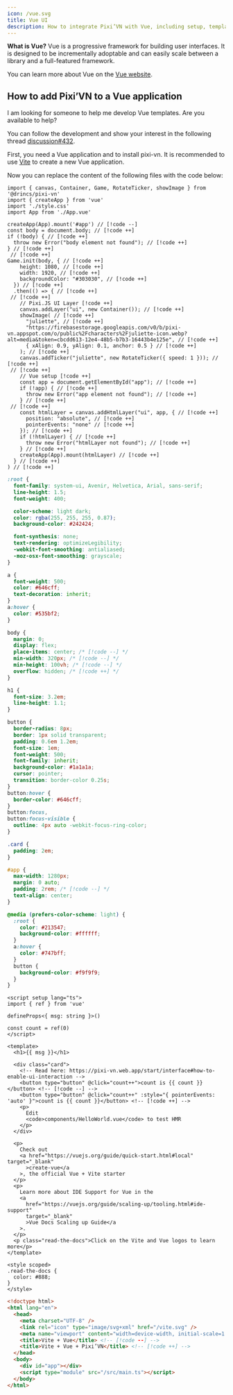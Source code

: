 ```yaml
---
icon: /vue.svg
title: Vue UI
description: How to integrate Pixi’VN with Vue, including setup, templates, and UI examples.
---
```


**What is Vue?** Vue is a progressive framework for building user interfaces. It is designed to be incrementally adoptable and can easily scale between a library and a full-featured framework.

You can learn more about Vue on the [Vue website](https://vuejs.org/).

## How to add Pixi’VN to a Vue application

<Callout title="Vue template" type="info">
I am looking for someone to help me develop Vue templates. Are you available to help?

You can follow the development and show your interest in the following thread [discussion#432](https://github.com/DRincs-Productions/pixi-vn/discussions/432).

</Callout>

First, you need a Vue application and to <DynamicLink href="/start/getting-started#installation">install pixi-vn</DynamicLink>. It is recommended to use [Vite](https://vite.dev/guide/#scaffolding-your-first-vite-project) to create a new Vue application.

Now you can replace the content of the following files with the code below:

```tsx tab="src/main.ts"
import { canvas, Container, Game, RotateTicker, showImage } from '@drincs/pixi-vn'
import { createApp } from 'vue'
import './style.css'
import App from './App.vue'

createApp(App).mount('#app') // [!code --]
const body = document.body; // [!code ++]
if (!body) { // [!code ++]
  throw new Error("body element not found"); // [!code ++]
} // [!code ++]
 // [!code ++]
Game.init(body, { // [!code ++]
    height: 1080, // [!code ++]
    width: 1920, // [!code ++]
    backgroundColor: "#303030", // [!code ++]
  }) // [!code ++]
  .then(() => { // [!code ++]
 // [!code ++]
    // Pixi.JS UI Layer [!code ++]
    canvas.addLayer("ui", new Container()); // [!code ++]
    showImage( // [!code ++]
      "juliette", // [!code ++]
      "https://firebasestorage.googleapis.com/v0/b/pixi-vn.appspot.com/o/public%2Fcharacters%2Fjuliette-icon.webp?alt=media&token=cbcdd613-12e4-48b5-b7b3-16443b4e125e", // [!code ++]
      { xAlign: 0.9, yAlign: 0.1, anchor: 0.5 } // [!code ++]
    ); // [!code ++]
    canvas.addTicker("juliette", new RotateTicker({ speed: 1 })); // [!code ++]
 // [!code ++]
    // Vue setup [!code ++]
    const app = document.getElementById("app"); // [!code ++]
    if (!app) { // [!code ++]
      throw new Error("app element not found"); // [!code ++]
    } // [!code ++]
 // [!code ++]
    const htmlLayer = canvas.addHtmlLayer("ui", app, { // [!code ++]
      position: "absolute", // [!code ++]
      pointerEvents: "none" // [!code ++]
    }); // [!code ++]
    if (!htmlLayer) { // [!code ++]
      throw new Error("htmlLayer not found"); // [!code ++]
    } // [!code ++]
    createApp(App).mount(htmlLayer) // [!code ++]
  } // [!code ++]
) // [!code ++]
```

```css tab="src/style.css"
:root {
  font-family: system-ui, Avenir, Helvetica, Arial, sans-serif;
  line-height: 1.5;
  font-weight: 400;

  color-scheme: light dark;
  color: rgba(255, 255, 255, 0.87);
  background-color: #242424;

  font-synthesis: none;
  text-rendering: optimizeLegibility;
  -webkit-font-smoothing: antialiased;
  -moz-osx-font-smoothing: grayscale;
}

a {
  font-weight: 500;
  color: #646cff;
  text-decoration: inherit;
}
a:hover {
  color: #535bf2;
}

body {
  margin: 0;
  display: flex;
  place-items: center; /* [!code --] */
  min-width: 320px; /* [!code --] */
  min-height: 100vh; /* [!code --] */
  overflow: hidden; /* [!code ++] */
}

h1 {
  font-size: 3.2em;
  line-height: 1.1;
}

button {
  border-radius: 8px;
  border: 1px solid transparent;
  padding: 0.6em 1.2em;
  font-size: 1em;
  font-weight: 500;
  font-family: inherit;
  background-color: #1a1a1a;
  cursor: pointer;
  transition: border-color 0.25s;
}
button:hover {
  border-color: #646cff;
}
button:focus,
button:focus-visible {
  outline: 4px auto -webkit-focus-ring-color;
}

.card {
  padding: 2em;
}

#app {
  max-width: 1280px;
  margin: 0 auto;
  padding: 2rem; /* [!code --] */
  text-align: center;
}

@media (prefers-color-scheme: light) {
  :root {
    color: #213547;
    background-color: #ffffff;
  }
  a:hover {
    color: #747bff;
  }
  button {
    background-color: #f9f9f9;
  }
}
```

```vue tab="src/components/HelloWorld.vue"
<script setup lang="ts">
import { ref } from 'vue'

defineProps<{ msg: string }>()

const count = ref(0)
</script>

<template>
  <h1>{{ msg }}</h1>

  <div class="card">
    <!-- Read here: https://pixi-vn.web.app/start/interface#how-to-enable-ui-interaction -->
    <button type="button" @click="count++">count is {{ count }}</button> <!-- [!code --] -->
    <button type="button" @click="count++" :style="{ pointerEvents: 'auto' }">count is {{ count }}</button> <!-- [!code ++] -->
    <p>
      Edit
      <code>components/HelloWorld.vue</code> to test HMR
    </p>
  </div>

  <p>
    Check out
    <a href="https://vuejs.org/guide/quick-start.html#local" target="_blank"
      >create-vue</a
    >, the official Vue + Vite starter
  </p>
  <p>
    Learn more about IDE Support for Vue in the
    <a
      href="https://vuejs.org/guide/scaling-up/tooling.html#ide-support"
      target="_blank"
      >Vue Docs Scaling up Guide</a
    >.
  </p>
  <p class="read-the-docs">Click on the Vite and Vue logos to learn more</p>
</template>

<style scoped>
.read-the-docs {
  color: #888;
}
</style>
```

```html tab="index.html"
<!doctype html>
<html lang="en">
  <head>
    <meta charset="UTF-8" />
    <link rel="icon" type="image/svg+xml" href="/vite.svg" />
    <meta name="viewport" content="width=device-width, initial-scale=1.0" />
    <title>Vite + Vue</title> <!-- [!code --] -->
    <title>Vite + Vue + Pixi’VN</title> <!-- [!code ++] -->
  </head>
  <body>
    <div id="app"></div>
    <script type="module" src="/src/main.ts"></script>
  </body>
</html>
```
